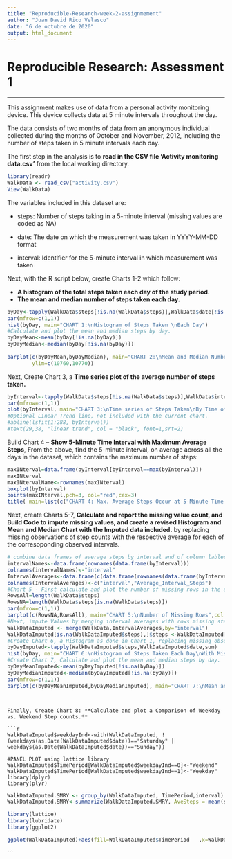 ---
title: "Reproducible-Research-week-2-assignmement"
author: "Juan David Rico Velasco"
date: "6 de octubre de 2020"
output: html_document
---
# Reproducible Research:  Assessment 1


---
This assignment makes use of data from a personal activity monitoring device. This device collects data at 5 minute intervals throughout the day. 

The data consists of two months of data from an anonymous individual collected during the months of October and November, 2012, including the number of steps taken in 5 minute intervals each day.



The first step in the analysis is to **read in the CSV file 'Activity monitoring data.csv'** from the local working directory.

```{r, echo = TRUE}

library(readr)
WalkData <- read_csv("activity.csv")
View(WalkData)
```
The variables included in this dataset are:
  
* steps: Number of steps taking in a 5-minute interval (missing values are coded as NA)

* date: The date on which the measurement was taken in YYYY-MM-DD format

* interval: Identifier for the 5-minute interval in which measurement was taken





Next, with the R script below, create Charts 1-2 which follow: 

* **A histogram of the total steps taken each day of the study period.** 
* **The mean and median number of steps taken each day.**

```{r, echo = TRUE}
byDay<-tapply(WalkData$steps[!is.na(WalkData$steps)],WalkData$date[!is.na(WalkData$steps)],sum)
par(mfrow=c(1,1))
hist(byDay, main="CHART 1:\nHistogram of Steps Taken \nEach Day")
#Calculate and plot the mean and median steps by day.
byDayMean<-mean(byDay[!is.na(byDay)])
byDayMedian<-median(byDay[!is.na(byDay)])
 
barplot(c(byDayMean,byDayMedian), main="CHART 2:\nMean and Median Number of Daily Steps Taken",col = c("lightblue", "darkolivegreen1"), names.arg=c("Mean=10,766.2","Median=10,765"),
        ylim=c(10760,10770))
```




Next, Create Chart 3, a **Time series plot of the average number of steps taken.**
```{r, echo = TRUE}
byInterval<-tapply(WalkData$steps[!is.na(WalkData$steps)],WalkData$interval[!is.na(WalkData$steps)],mean)
par(mfrow=c(1,1))
plot(byInterval, main="CHART 3:\nTime series of Steps Taken\nBy Time of Day Interval",type = "l",col="darkred")
#Optional Linear Trend line, not included with the current chart.
#abline(lsfit(1:288, byInterval))
#text(29,38, "linear trend", col = "black", font=1,srt=2)
```


Build Chart 4 -- **Show 5-Minute Time Interval with Maximum Average Steps**, From the above, find the 5-minute interval, on average across all the days in the dataset, which contains the maximum number of steps:
```{r, echo = TRUE}
maxINterval=data.frame(byInterval[byInterval==max(byInterval)])
maxINterval
maxINtervalName<-rownames(maxINterval)
boxplot(byInterval)
points(maxINterval,pch=3, col="red",cex=3) 
title( main=list(c("CHART 4: Max. Average Steps Occur at 5-Minute Time Interval ",maxINtervalName),col="red"),xlab="Distribution of Average Steps for Each Time Interval.\nAt time interval 835, average steps were 206.2")
```




Next, create Charts 5-7, **Calculate and report the missing value count, and Build Code to impute missing values, and create a revised Histogram and Mean and Median Chart with the Imputed data included.** by replacing missing observations of step counts with the respective average for each of the corresoponding observed intervals. 

```{r, echo = TRUE}
# combine data frames of average steps by interval and of column lables
intervalNames<-data.frame(rownames(data.frame(byInterval)))
colnames(intervalNames)<-"interval"
IntervalAverages<-data.frame(c(data.frame(rownames(data.frame(byInterval))),data.frame(byInterval)))
colnames(IntervalAverages)<-c("interval","Average_Interval_Steps")
#Chart 5 - First calculate and plot the number of missing rows in the data set:
RowsAll=length(WalkData$steps)
RowsNA=length(WalkData$steps[is.na(WalkData$steps)])
par(mfrow=c(1,1))
barplot(c(RowsNA,RowsAll), main="CHART 5:\nNumber of Missing Rows",col = c("darkslateblue","grey"), names.arg=c("2,304 Missing Rows","17,568 Total Rows"))
#Next, impute Values by merging interval averages with rows missing step counts.
WalkDataImputed <- merge(WalkData,IntervalAverages,by="interval")
WalkDataImputed[is.na(WalkDataImputed$steps),]$steps <-WalkDataImputed[is.na(WalkDataImputed$steps),]$Average_Interval_Steps
#Create Chart 6, a Histogram as done in Chart 1, replacing missing observations with averages at each interval, then summing each day.
byDayImputed<-tapply(WalkDataImputed$steps,WalkDataImputed$date,sum)
hist(byDay, main="CHART 6:\nHistogram of Steps Taken Each Day\nWith Missing Values Imputed as Average for each Interval")
#Create Chart 7, Calculate and plot the mean and median steps by day.
byDayMeanImputed<-mean(byDayImputed[!is.na(byDay)])
byDayMedianImputed<-median(byDayImputed[!is.na(byDay)])
par(mfrow=c(1,1))
barplot(c(byDayMeanImputed,byDayMedianImputed), main="CHART 7:\nMean and Median Number of Daily Steps Taken\nWith Missing Values Imputed as Average for each Interval",col = c("lightblue", "darkolivegreen1"), names.arg=c("Mean=10,766.2","Median=10,765"), xlab="NOTE: No Change in Mean or Median", ylim=c(10760,10770))
```

```


Finally, Create Chart 8: **Calculate and plot a Comparison of Weekday vs. Weekend Step counts.**

```{r, echo = TRUE}
WalkDataImputed$weekdayInd<-with(WalkDataImputed, !(weekdays(as.Date(WalkDataImputed$date))=="Saturday" | weekdays(as.Date(WalkDataImputed$date))=="Sunday")) 

#PANEL PLOT using lattice library
WalkDataImputed$TimePeriod[WalkDataImputed$weekdayInd==0]<-"Weekend"
WalkDataImputed$TimePeriod[WalkDataImputed$weekdayInd==1]<-"Weekday"
library(dplyr)
library(plyr)
```
```{r, echo = TRUE}
WalkDataImputed.SMRY <- group_by(WalkDataImputed, TimePeriod,interval)
WalkDataImputed.SMRY<-summarize(WalkDataImputed.SMRY, AveSteps = mean(steps, na.rm = TRUE))

library(lattice)
library(lubridate)
library(ggplot2)

ggplot(WalkDataImputed)+aes(fill=WalkDataImputed$TimePeriod   ,x=WalkDataImputed$interval,y = WalkDataImputed$steps,type = "l")+geom_line(linetype="dashed", color="red", size=0.5)


```
```
